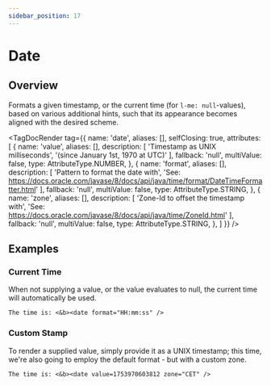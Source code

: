 ```yaml
---
sidebar_position: 17
---
```



# Date

## Overview

Formats a given timestamp, or the current time (for `l-me: null`-values), based on various additional hints, such that its appearance becomes aligned with the desired scheme.

<TagDocRender tag={{
  name: 'date',
  aliases: [],
  selfClosing: true,
  attributes: [
    {
      name: 'value',
      aliases: [],
      description: [
        'Timestamp as UNIX milliseconds',
        '(since January 1st, 1970 at UTC)'
      ],
      fallback: 'null',
      multiValue: false,
      type: AttributeType.NUMBER,
    },
    {
      name: 'format',
      aliases: [],
      description: [
        'Pattern to format the date with',
        'See: https://docs.oracle.com/javase/8/docs/api/java/time/format/DateTimeFormatter.html'
      ],
      fallback: 'null',
      multiValue: false,
      type: AttributeType.STRING,
    },
    {
      name: 'zone',
      aliases: [],
      description: [
        'Zone-Id to offset the timestamp with',
        'See: https://docs.oracle.com/javase/8/docs/api/java/time/ZoneId.html'
      ],
      fallback: 'null',
      multiValue: false,
      type: AttributeType.STRING,
    },
  ]
}} />

## Examples

### Current Time

When not supplying a value, or the value evaluates to null, the current time will automatically be used.

```!component-markup
The time is: <&b><date format="HH:mm:ss" />
```

### Custom Stamp

To render a supplied value, simply provide it as a UNIX timestamp; this time, we're also going to employ the default format - but with a custom zone.

```!component-markup
The time is: <&b><date value=1753970603812 zone="CET" />
```